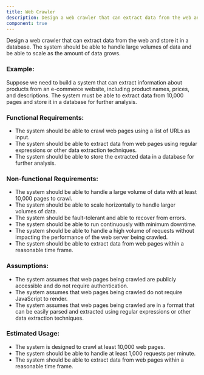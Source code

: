 ```yaml
---
title: Web Crawler
description: Design a web crawler that can extract data from the web and store it in a database. The system should be able to handle large volumes of data and be able to scale as the amount of data grows.
component: true
---
```


Design a web crawler that can extract data from the web and store it in a database. The system should be able to handle large volumes of data and be able to scale as the amount of data grows.

### Example:

Suppose we need to build a system that can extract information about products from an e-commerce website, including product names, prices, and descriptions. The system must be able to extract data from 10,000 pages and store it in a database for further analysis.

### Functional Requirements:

- The system should be able to crawl web pages using a list of URLs as input.
- The system should be able to extract data from web pages using regular expressions or other data extraction techniques.
- The system should be able to store the extracted data in a database for further analysis.

### Non-functional Requirements:

- The system should be able to handle a large volume of data with at least 10,000 pages to crawl.
- The system should be able to scale horizontally to handle larger volumes of data.
- The system should be fault-tolerant and able to recover from errors.
- The system should be able to run continuously with minimum downtime.
- The system should be able to handle a high volume of requests without impacting the performance of the web server being crawled.
- The system should be able to extract data from web pages within a reasonable time frame.

### Assumptions:

- The system assumes that web pages being crawled are publicly accessible and do not require authentication.
- The system assumes that web pages being crawled do not require JavaScript to render.
- The system assumes that web pages being crawled are in a format that can be easily parsed and extracted using regular expressions or other data extraction techniques.

### Estimated Usage:

- The system is designed to crawl at least 10,000 web pages.
- The system should be able to handle at least 1,000 requests per minute.
- The system should be able to extract data from web pages within a reasonable time frame.
